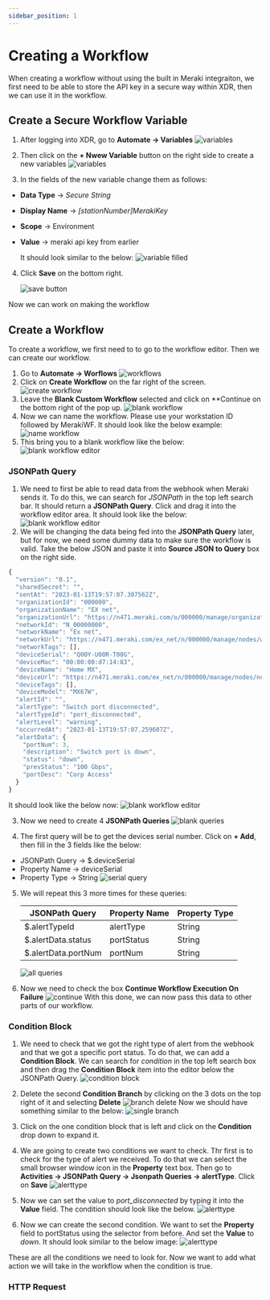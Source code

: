 ```yaml
---
sidebar_position: 1
---
```


# Creating a Workflow

When creating a workflow without using the built in Meraki integraiton, we first need to be able to store the API key in a secure way within XDR, then we can use it in the workflow.

## Create a Secure Workflow Variable

1. After logging into XDR, go to **Automate -> Variables**
   ![variables](./img/variables.png)

2. Then click on the **+ Nwew Variable** button on the right side to create a new variables
   ![variables](./img/new-variable.png)

3. In the fields of the new variable change them as follows:

- **Data Type** -> _Secure String_
- **Display Name** -> _[stationNumber]MerakiKey_
- **Scope** -> Environment
- **Value** -> meraki api key from earlier

  It should look similar to the below:
  ![variable filled](./img/variable-filled.png)

4. Click **Save** on the bottom right.

   ![save button](./img/save.png)

Now we can work on making the workflow

## Create a Workflow

To create a workflow, we first need to to go to the workflow editor. Then we can create our workflow.

1. Go to **Automate -> Worflows**
   ![workflows](./img/workflows-page.png)
2. Click on **Create Workflow** on the far right of the screen.
   ![create workflow](./img/create-workflow.png)
3. Leave the **Blank Custom Workflow** selected and click on \*\*Continue on the bottom right of the pop up.
   ![blank workflow](./img/blank-workflow.png)
4. Now we can name the workflow. Please use your workstation ID followed by MerakiWF. It should look like the below example:
   ![name workflow](./img/name-workflow.png)
5. This bring you to a blank workflow like the below:
   ![blank workflow editor](./img/blank-workflow-editor.png)

### JSONPath Query

1. We need to first be able to read data from the webhook when Meraki sends it. To do this, we can search for _JSONPath_ in the top left search bar. It should return a **JSONPath Query**. Click and drag it into the workflow editor area. It should look like the below:
   ![blank workflow editor](./img/json-path-query.png)
2. We will be changing the data being fed into the **JSONPath Query** later, but for now, we need some dummy data to make sure the workflow is valid. Take the below JSON and paste it into **Source JSON to Query** box on the right side.

```javascript
{
  "version": "0.1",
  "sharedSecret": "",
  "sentAt": "2023-01-13T19:57:07.307562Z",
  "organizationId": "000000",
  "organizationName": "EX net",
  "organizationUrl": "https://n471.meraki.com/o/000000/manage/organization/overview",
  "networkId": "N_00000000",
  "networkName": "Ex net",
  "networkUrl": "https://n471.meraki.com/ex_net/n/000000/manage/nodes/wired_status",
  "networkTags": [],
  "deviceSerial": "Q00Y-U00R-T00G",
  "deviceMac": "00:00:00:d7:14:83",
  "deviceName": "Home MX",
  "deviceUrl": "https://n471.meraki.com/ex_net/n/000000/manage/nodes/new_wired_status",
  "deviceTags": [],
  "deviceModel": "MX67W",
  "alertId": "",
  "alertType": "Switch port disconnected",
  "alertTypeId": "port_disconnected",
  "alertLevel": "warning",
  "occurredAt": "2023-01-13T19:57:07.259607Z",
  "alertData": {
    "portNum": 3,
    "description": "Switch port is down",
    "status": "down",
    "prevStatus": "100 Gbps",
    "portDesc": "Corp Access"
  }
}
```

It should look like the below now:
![blank workflow editor](./img/paste-json.png)

3. Now we need to create 4 **JSONPath Queries**
   ![blank queries](./img/blank-queries.png)

4. The first query will be to get the devices serial number. Click on **+ Add**, then fill in the 3 fields like the below:

- JSONPath Query -> $.deviceSerial
- Property Name -> deviceSerial
- Property Type -> String
  ![serial query](./img/device-serial.png)

5. We will repeat this 3 more times for these queries:

   | JSONPath Query      | Property Name | Property Type |
   | ------------------- | ------------- | ------------- |
   | $.alertTypeId       | alertType     | String        |
   | $.alertData.status  | portStatus    | String        |
   | $.alertData.portNum | portNum       | String        |

   ![all queries](./img/all-queries.png)

6. Now we need to check the box **Continue Workflow Execution On Failure**
   ![continue](./img/continue-workflow.png)
   With this done, we can now pass this data to other parts of our workflow.

### Condition Block

1. We need to check that we got the right type of alert from the webhook and that we got a specific port status. To do that, we can add a **Condition Block**. We can search for _condition_ in the top left search box and then drag the **Condition Block** item into the editor below the JSONPath Query.
   ![condition block](./img/condition-block.png)

2. Delete the second **Condition Branch** by clicking on the 3 dots on the top right of it and selecting **Delete**
   ![branch delete](./img/branch-delete.png)
   Now we should have something similar to the below:
   ![single branch](./img/single-condition.png)

3. Click on the one condition block that is left and click on the **Condition** drop down to expand it.

4. We are going to create two conditions we want to check. Thr first is to check for the type of alert we received. To do that we can select the small browser window icon in the **Property** text box. Then go to **Activities -> JSONPath Query -> Jsonpath Queries -> alertType**. Click on **Save**
   ![alerttype](./img/select-alert-type.png)

5. Now we can set the value to _port_disconnected_ by typing it into the **Value** field. The condition should look like the below.
   ![alerttype](./img/condition-1.png)

6. Now we can create the second condition. We want to set the **Property** field to portStatus using the selector from before. And set the **Value** to _down_. It should look similar to the below image:
   ![alerttype](./img/condition-2.png)

These are all the conditions we need to look for. Now we want to add what action we will take in the workflow when the condition is true.

### HTTP Request
